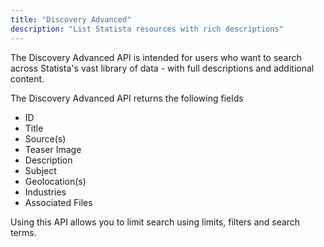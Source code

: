 ```yaml
---
title: "Discovery Advanced"
description: "List Statista resources with rich descriptions"
---
```


The Discovery Advanced API is intended for users who want to search across Statista's
vast library of data - with full descriptions and additional content.

The Discovery Advanced API returns the following fields

- ID
- Title
- Source(s)
- Teaser Image
- Description
- Subject
- Geolocation(s)
- Industries
- Associated Files

Using this API allows you to limit search using limits, filters
and search terms.
